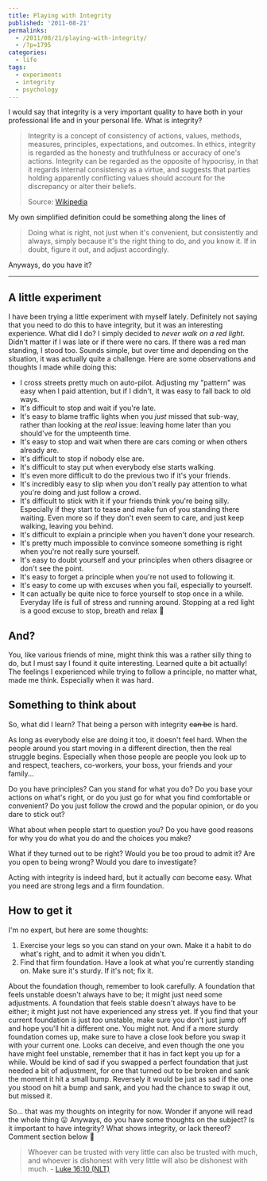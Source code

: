 ---
title: Playing with Integrity
published: '2011-08-21'
permalinks:
  - /2011/08/21/playing-with-integrity/
  - /?p=1795
categories:
  - life
tags:
  - experiments
  - integrity
  - psychology
---

I would say that integrity is a very important quality to have both in your professional life and in your personal life. What is integrity?

> Integrity is a concept of consistency of actions, values, methods, measures, principles, expectations, and outcomes. In ethics, integrity is regarded as the honesty and truthfulness or accuracy of one's actions. Integrity can be regarded as the opposite of hypocrisy, in that it regards internal consistency as a virtue, and suggests that parties holding apparently conflicting values should account for the discrepancy or alter their beliefs.
>
> Source: <a href="http://en.wikipedia.org/wiki/Integrity">Wikipedia</a>

My own simplified definition could be something along the lines of

> Doing what is right, not just when it's convenient, but consistently and
> always, simply because it's the right thing to do, and you know it. If in
> doubt, figure it out, and adjust accordingly.

Anyways, do you have it?

<hr classname="fix" />

## A little experiment

I have been trying a little experiment with myself lately. Definitely not saying that you need to do this to have integrity, but it was an interesting experience. What did I do? I simply decided to <em>never walk on a red light</em>. Didn't matter if I was late or if there were no cars. If there was a red man standing, I stood too. Sounds simple, but over time and depending on the situation, it was actually quite a challenge. Here are some observations and thoughts I made while doing this:

<ul>
  <li>
    I cross streets pretty much on auto-pilot. Adjusting my "pattern" was easy
    when I paid attention, but if I didn't, it was easy to fall back to old
    ways.
  </li>
  <li>It's difficult to stop and wait if you're late.</li>
  <li>
    It's easy to blame traffic lights when you <em>just</em> missed that
    sub-way, rather than looking at the <em>real</em> issue: leaving home later
    than you should've for the umpteenth time.
  </li>
  <li>
    It's easy to stop and wait when there are cars coming or when others already
    are.
  </li>
  <li>It's difficult to stop if nobody else are.</li>
  <li>It's difficult to stay put when everybody else starts walking.</li>
  <li>It's even more difficult to do the previous two if it's your friends.</li>
  <li>
    It's incredibly easy to slip when you don't really pay attention to what
    you're doing and just follow a crowd.
  </li>
  <li>
    It's difficult to stick with it if your friends think you're being silly.
    Especially if they start to tease and make fun of you standing there
    waiting. Even more so if they don't even seem to care, and just keep
    walking, leaving you behind.
  </li>
  <li>
    It's difficult to explain a principle when you haven't done your research.
  </li>
  <li>
    It's pretty much impossible to convince someone something is right when
    you're not really sure yourself.
  </li>
  <li>
    It's easy to doubt yourself and your principles when others disagree or
    don't see the point.
  </li>
  <li>It's easy to forget a principle when you're not used to following it.</li>
  <li>
    It's easy to come up with excuses when you fail, especially to yourself.
  </li>
  <li>
    It can actually be quite nice to force yourself to stop once in a while.
    Everyday life is full of stress and running around. Stopping at a red light
    is a good excuse to stop, breath and relax 🙂
  </li>
</ul>

## And?

You, like various friends of mine, might think this was a rather silly thing to do, but I must say I found it quite interesting. Learned quite a bit actually! The feelings I experienced while trying to follow a principle, no matter what, made me think. Especially when it was hard.

## Something to think about

So, what did I learn? That being a person with integrity <del dateTime="2011-08-21T19:23:14">can be</del> is hard.

As long as everybody else are doing it too, it doesn't feel hard. When the people around you start moving in a different direction, then the real struggle begins. Especially when those people are people you look up to and respect, teachers, co-workers, your boss, your friends and your family...

Do you have principles? Can you stand for what you do? Do you base your actions on what's right, or do you just go for what you find comfortable or convenient? Do you just follow the crowd and the popular opinion, or do you dare to stick out?

What about when people start to question you? Do you have good reasons for why you do what you do and the choices you make?

What if they turned out to be right? Would you be too proud to admit it? Are you open to being wrong? Would you dare to investigate?

Acting with integrity is indeed hard, but it actually <em>can</em> become easy. What you need are strong legs and a firm foundation.

## How to get it

I'm no expert, but here are some thoughts:

<ol>
  <li>
    Exercise your legs so you can stand on your own. Make it a habit to do
    what's right, and to admit it when you didn't.
  </li>
  <li>
    Find that firm foundation. Have a look at what you're currently standing on.
    Make sure it's sturdy. If it's not; fix it.
  </li>
</ol>

About the foundation though, remember to look carefully. A foundation that feels
unstable doesn't always have to be; it might just need some adjustments. A foundation
that feels stable doesn't always have to be either; it might just not have experienced
any stress yet. If you find that your current foundation is just <em>too</em> unstable,
make sure you don't just jump off and hope you'll hit a different one. You might
not. And if a more sturdy foundation comes up, make sure to have a close look before
you swap it with your current one. Looks can deceive, and even though the one you
have might feel unstable, remember that it has in fact kept you up for a while. Would
be kind of sad if you swapped a perfect foundation that just needed a bit of adjustment,
for one that turned out to be broken and sank the moment it hit a small bump. Reversely
it would be just as sad if the one you stood on hit a bump and sank, and you had
the chance to swap it out, but missed it.

So... that was my thoughts on integrity for now. Wonder if anyone will read the whole thing 😛 Anyways, do you have some thoughts on the subject? Is it important to have integrity? What shows integrity, or lack thereof? Comment section below 🙂

> Whoever can be trusted with very little can also be trusted with much, and whoever is dishonest with very little will also be dishonest with much. - <a href="https://www.biblegateway.com/passage/?search=luk%2016:10&amp;version=NLT">Luke 16:10 (NLT)</a>
